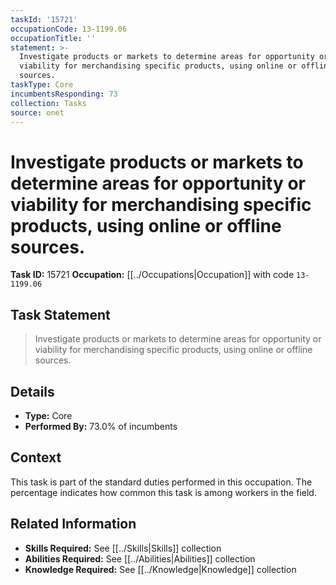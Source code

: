 ```yaml
---
taskId: '15721'
occupationCode: 13-1199.06
occupationTitle: ''
statement: >-
  Investigate products or markets to determine areas for opportunity or
  viability for merchandising specific products, using online or offline
  sources.
taskType: Core
incumbentsResponding: 73
collection: Tasks
source: onet
---
```

# Investigate products or markets to determine areas for opportunity or viability for merchandising specific products, using online or offline sources.

**Task ID:** 15721
**Occupation:** [[../Occupations|Occupation]] with code `13-1199.06`

## Task Statement

> Investigate products or markets to determine areas for opportunity or viability for merchandising specific products, using online or offline sources.

## Details

- **Type:** Core
- **Performed By:** 73.0% of incumbents

## Context

This task is part of the standard duties performed in this occupation. The percentage indicates how common this task is among workers in the field.

## Related Information

- **Skills Required:** See [[../Skills|Skills]] collection
- **Abilities Required:** See [[../Abilities|Abilities]] collection
- **Knowledge Required:** See [[../Knowledge|Knowledge]] collection
